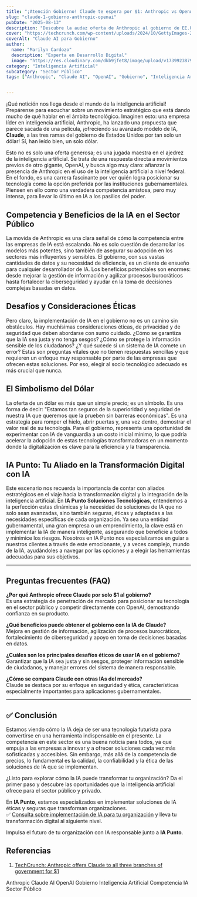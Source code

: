 ```yaml
---
title: "¡Atención Gobierno! Claude te espera por $1: Anthropic vs OpenAI."
slug: "claude-1-gobierno-anthropic-openai"
pubDate: "2025-08-13"
description: "Descubre la audaz oferta de Anthropic al gobierno de EE.UU. para su IA Claude por $1, intensificando la competencia con OpenAI y destacando los desafíos éticos y las oportunidades de la IA en el sector público."
cover: "https://techcrunch.com/wp-content/uploads/2024/10/GettyImages-2159671948.jpg"
coverAlt: "Claude AI para Gobierno"
author:
  name: "Marilyn Cardozo"
  description: "Experta en Desarrollo Digital"
  image: "https://res.cloudinary.com/dkb9jfet8/image/upload/v1739923879/marilyn_s2mi4a.png"
category: "Inteligencia Artificial"
subcategory: "Sector Público"
tags: ["Anthropic", "Claude AI", "OpenAI", "Gobierno", "Inteligencia Artificial", "Competencia IA", "Sector Público"]


---
```


¡Qué notición nos llega desde el mundo de la inteligencia artificial! Prepárense para escuchar sobre un movimiento estratégico que está dando mucho de qué hablar en el ámbito tecnológico. Imaginen esto: una empresa líder en inteligencia artificial, Anthropic, ha lanzado una propuesta que parece sacada de una película, ¡ofreciendo su avanzado modelo de IA, **Claude**, a las tres ramas del gobierno de Estados Unidos por tan solo un dólar! Sí, han leído bien, un solo dólar.

Esto no es solo una oferta generosa; es una jugada maestra en el ajedrez de la inteligencia artificial. Se trata de una respuesta directa a movimientos previos de otro gigante, OpenAI, y busca algo muy claro: afianzar la presencia de Anthropic en el uso de la inteligencia artificial a nivel federal. En el fondo, es una carrera fascinante por ver quién logra posicionar su tecnología como la opción preferida por las instituciones gubernamentales. Piensen en ello como una verdadera competencia amistosa, pero muy intensa, para llevar lo último en IA a los pasillos del poder.

<h2 id="competencia-y-beneficios-en-el-sector-publico">Competencia y Beneficios de la IA en el Sector Público</h2>

La movida de Anthropic es una clara señal de cómo la competencia entre las empresas de IA está escalando. No es solo cuestión de desarrollar los modelos más potentes, sino también de asegurar su adopción en los sectores más influyentes y sensibles. El gobierno, con sus vastas cantidades de datos y su necesidad de eficiencia, es un cliente de ensueño para cualquier desarrollador de IA. Los beneficios potenciales son enormes: desde mejorar la gestión de información y agilizar procesos burocráticos hasta fortalecer la ciberseguridad y ayudar en la toma de decisiones complejas basadas en datos.

<h2 id="desafios-y-consideraciones-eticas">Desafíos y Consideraciones Éticas</h2>

Pero claro, la implementación de IA en el gobierno no es un camino sin obstáculos. Hay muchísimas consideraciones éticas, de privacidad y de seguridad que deben abordarse con sumo cuidado. ¿Cómo se garantiza que la IA sea justa y no tenga sesgos? ¿Cómo se protege la información sensible de los ciudadanos? ¿Y qué sucede si un sistema de IA comete un error? Estas son preguntas vitales que no tienen respuestas sencillas y que requieren un enfoque muy responsable por parte de las empresas que ofrecen estas soluciones. Por eso, elegir al socio tecnológico adecuado es más crucial que nunca.

<h2 id="el-simbolismo-del-dolar">El Simbolismo del Dólar</h2>

La oferta de un dólar es más que un simple precio; es un símbolo. Es una forma de decir: "Estamos tan seguros de la superioridad y seguridad de nuestra IA que queremos que la prueben sin barreras económicas". Es una estrategia para romper el hielo, abrir puertas y, una vez dentro, demostrar el valor real de su tecnología. Para el gobierno, representa una oportunidad de experimentar con IA de vanguardia a un costo inicial mínimo, lo que podría acelerar la adopción de estas tecnologías transformadoras en un momento donde la digitalización es clave para la eficiencia y la transparencia.

<h2 id="ia-punto-tu-aliado-en-la-transformacion-digital">IA Punto: Tu Aliado en la Transformación Digital con IA</h2>

Este escenario nos recuerda la importancia de contar con aliados estratégicos en el viaje hacia la transformación digital y la integración de la inteligencia artificial. En **IA Punto Soluciones Tecnológicas**, entendemos a la perfección estas dinámicas y la necesidad de soluciones de IA que no solo sean avanzadas, sino también seguras, éticas y adaptadas a las necesidades específicas de cada organización. Ya sea una entidad gubernamental, una gran empresa o un emprendimiento, la clave está en implementar la IA de manera inteligente, asegurando que beneficie a todos y minimice los riesgos. Nosotros en IA Punto nos especializamos en guiar a nuestros clientes a través de este emocionante, y a veces complejo, mundo de la IA, ayudándoles a navegar por las opciones y a elegir las herramientas adecuadas para sus objetivos.

---

## Preguntas frecuentes (FAQ)

**¿Por qué Anthropic ofrece Claude por solo $1 al gobierno?**  
Es una estrategia de penetración de mercado para posicionar su tecnología en el sector público y competir directamente con OpenAI, demostrando confianza en su producto.

**¿Qué beneficios puede obtener el gobierno con la IA de Claude?**  
Mejora en gestión de información, agilización de procesos burocráticos, fortalecimiento de ciberseguridad y apoyo en toma de decisiones basadas en datos.

**¿Cuáles son los principales desafíos éticos de usar IA en el gobierno?**  
Garantizar que la IA sea justa y sin sesgos, proteger información sensible de ciudadanos, y manejar errores del sistema de manera responsable.

**¿Cómo se compara Claude con otras IAs del mercado?**  
Claude se destaca por su enfoque en seguridad y ética, características especialmente importantes para aplicaciones gubernamentales.

---

## ✅ Conclusión

Estamos viendo cómo la IA deja de ser una tecnología futurista para convertirse en una herramienta indispensable en el presente. La competencia en este sector es una buena noticia para todos, ya que empuja a las empresas a innovar y a ofrecer soluciones cada vez más sofisticadas y accesibles. Sin embargo, más allá de la competencia de precios, lo fundamental es la calidad, la confiabilidad y la ética de las soluciones de IA que se implementan.

¿Listo para explorar cómo la IA puede transformar tu organización? Da el primer paso y descubre las oportunidades que la inteligencia artificial ofrece para el sector público y privado.

En **IA Punto**, estamos especializados en implementar soluciones de IA éticas y seguras que transforman organizaciones.  
✅ <a href="https://www.iapunto.com/contacto" target="_blank" rel="noopener noreferrer">Consulta sobre implementación de IA para tu organización</a> y lleva tu transformación digital al siguiente nivel.

Impulsa el futuro de tu organización con IA responsable junto a **IA Punto**.

<h2 id="referencias">Referencias</h2>

1. <a href="https://techcrunch.com/2025/08/12/anthropic-takes-aim-at-openai-offers-claude-to-all-three-branches-of-government-for-1/" target="_blank" rel="noopener noreferrer">TechCrunch: Anthropic offers Claude to all three branches of government for $1</a>

<div class="flex flex-wrap gap-2 mt-8">
  <span class="inline-block px-3 py-1 bg-primary-100 text-primary-700 text-xs font-semibold rounded-full shadow-sm">Anthropic</span>
  <span class="inline-block px-3 py-1 bg-primary-100 text-primary-700 text-xs font-semibold rounded-full shadow-sm">Claude AI</span>
  <span class="inline-block px-3 py-1 bg-primary-100 text-primary-700 text-xs font-semibold rounded-full shadow-sm">OpenAI</span>
  <span class="inline-block px-3 py-1 bg-primary-100 text-primary-700 text-xs font-semibold rounded-full shadow-sm">Gobierno</span>
  <span class="inline-block px-3 py-1 bg-primary-100 text-primary-700 text-xs font-semibold rounded-full shadow-sm">Inteligencia Artificial</span>
  <span class="inline-block px-3 py-1 bg-primary-100 text-primary-700 text-xs font-semibold rounded-full shadow-sm">Competencia IA</span>
  <span class="inline-block px-3 py-1 bg-primary-100 text-primary-700 text-xs font-semibold rounded-full shadow-sm">Sector Público</span>
</div>